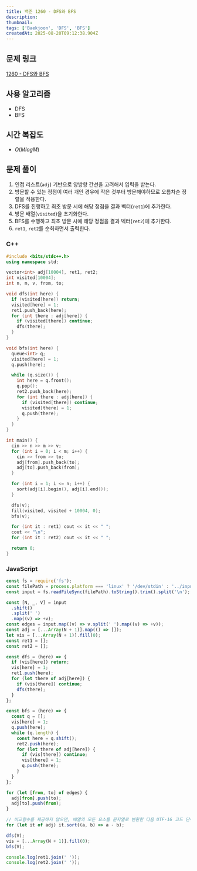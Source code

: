 ```yaml
---
title: 백준 1260 - DFS와 BFS
description:
thumbnail:
tags: ['Baekjoon', 'DFS', 'BFS']
createdAt: 2025-08-20T09:12:38.904Z
---
```


## 문제 링크

[1260 - DFS와 BFS](https://www.acmicpc.net/problem/1260)

## 사용 알고리즘

- DFS
- BFS

## 시간 복잡도

- $O(MlogM)$

## 문제 풀이

1. 인접 리스트(`adj`) 기반으로 양방향 간선을 고려해서 입력을 받는다.
2. 방문할 수 있는 정점이 여러 개인 경우에 작은 것부터 방문해야하므로 오름차순 정렬을 적용한다.
3. DFS를 진행하고 최초 방문 시에 해당 정점을 결과 벡터(`ret1`)에 추가한다.
4. 방문 배열(`visited`)을 초기화한다.
5. BFS를 수행하고 최초 방문 시에 해당 정점을 결과 벡터(`ret2`)에 추가한다.
6. `ret1`, `ret2`를 순회하면서 출력한다.

### C++

```cpp title="C++"
#include <bits/stdc++.h>
using namespace std;

vector<int> adj[10004], ret1, ret2;
int visited[10004];
int n, m, v, from, to;

void dfs(int here) {
  if (visited[here]) return;
  visited[here] = 1;
  ret1.push_back(here);
  for (int there : adj[here]) {
    if (visited[there]) continue;
    dfs(there);
  }
}

void bfs(int here) {
  queue<int> q;
  visited[here] = 1;
  q.push(here);

  while (q.size()) {
    int here = q.front();
    q.pop();
    ret2.push_back(here);
    for (int there : adj[here]) {
      if (visited[there]) continue;
      visited[there] = 1;
      q.push(there);
    }
  }
}

int main() {
  cin >> n >> m >> v;
  for (int i = 0; i < m; i++) {
    cin >> from >> to;
    adj[from].push_back(to);
    adj[to].push_back(from);
  }

  for (int i = 1; i <= n; i++) {
    sort(adj[i].begin(), adj[i].end());
  }

  dfs(v);
  fill(visited, visited + 10004, 0);
  bfs(v);

  for (int it : ret1) cout << it << " ";
  cout << "\n";
  for (int it : ret2) cout << it << " ";

  return 0;
}
```

### JavaScript

```js title="JavaScript"
const fs = require('fs');
const filePath = process.platform === 'linux' ? '/dev/stdin' : '../input.txt';
const input = fs.readFileSync(filePath).toString().trim().split('\n');

const [N, _, V] = input
  .shift()
  .split(' ')
  .map((v) => +v);
const edges = input.map((v) => v.split(' ').map((v) => +v));
const adj = [...Array(N + 1)].map(() => []);
let vis = [...Array(N + 1)].fill(0);
const ret1 = [];
const ret2 = [];

const dfs = (here) => {
  if (vis[here]) return;
  vis[here] = 1;
  ret1.push(here);
  for (let there of adj[here]) {
    if (vis[there]) continue;
    dfs(there);
  }
};

const bfs = (here) => {
  const q = [];
  vis[here] = 1;
  q.push(here);
  while (q.length) {
    const here = q.shift();
    ret2.push(here);
    for (let there of adj[here]) {
      if (vis[there]) continue;
      vis[there] = 1;
      q.push(there);
    }
  }
};

for (let [from, to] of edges) {
  adj[from].push(to);
  adj[to].push(from);
}

// 비교함수를 제공하지 않으면, 배열의 모든 요소를 문자열로 변환한 다음 UTF-16 코드 단위 순서로 정렬한다.
for (let it of adj) it.sort((a, b) => a - b);

dfs(V);
vis = [...Array(N + 1)].fill(0);
bfs(V);

console.log(ret1.join(' '));
console.log(ret2.join(' '));
```
